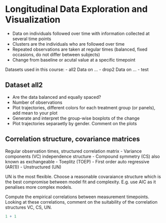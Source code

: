 # Longitudinal Data Exploration and Visualization

- Data on individuals followed over time with information collected at several time points
- Clusters are the individuals who are followed over time
- Repeated observations are taken at regular times (balanced, fixed occasions, do not differ between subjects) 
- Change from baseline or acutal value at a specific timepoint

Datasets used in this course:
- all2 Data on ...
- drop2 Data on ...
- test

## Dataset all2
- Are the data balanced and equally spaced?
- Number of observations
- Plot trajectories, different colors for each treatment group (or panels), add mean to your plot
- Generate and interpret the group-wise boxplots of the change
- Plot trajectories separaetly by gender. Comment on the plots

## Correlation structure, covariance matrices
Regular observation times, structured correlation matrix
- Variance components (VC) independence structure
- Compound symmetry (CS) also known as exchangeable
- Toeplitz (TOEP)
- First order auto regressive (AR(1))
- Unstructured (UN)

UN is the most flexible. Choose a reasonable covaraiance structure which is the best compromise between model fit and complexity. E.g. use AIC as it penalises more complex models.

Compute the empirical correlations between measurement timepoints. Looking at these correlations, comment on the suitability of the correlation structures VC, CS, UN.

```r
1 + 1
```
